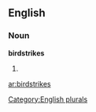 ==English==

===Noun===
'''birdstrikes'''

# {{plural of|[[birdstrike]]}}

[[Category:English plurals]]

[[ar:birdstrikes]]